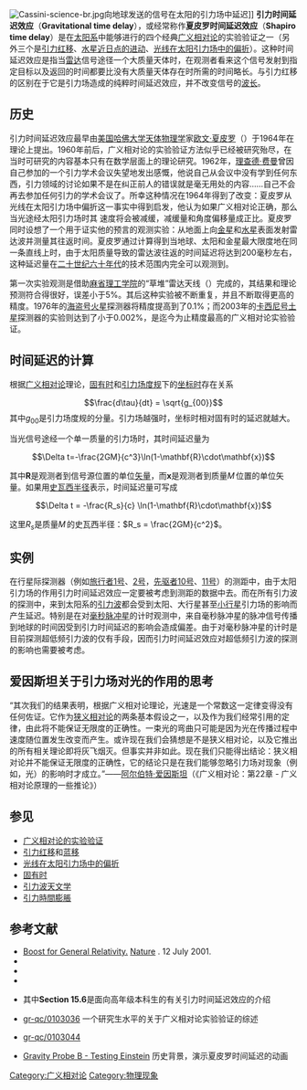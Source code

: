{{noteTA
|T=zh-hans:引力时间延迟效应; zh-hant:重力時間延遲效應;
|G1=物理學
}}
[[File:Cassini-science-br.jpg|thumb]]向地球发送的信号在太阳的引力场中延迟]]
'''引力时间延迟效应'''（'''Gravitational time delay'''），或经常称作'''夏皮罗时间延迟效应'''（'''Shapiro time delay'''）是在[[太阳系|太阳系]]中能够进行的四个经典[[广义相对论|广义相对论]]的实验验证之一（另外三个是[[引力红移|引力红移]]、[[水星近日点的进动|水星近日点的进动]]、[[光线在太阳引力场中的偏折|光线在太阳引力场中的偏折]]）。这种时间延迟效应是指当[[雷达|雷达]]信号途径一个大质量天体时，在观测者看来这个信号发射到指定目标以及返回的时间都要比没有大质量天体存在时所需的时间略长。与引力红移的区别在于它是引力场造成的纯粹时间延迟效应，并不改变信号的[[波长|波长]]。

== 历史 ==
引力时间延迟效应最早由[[美国|美国]][[哈佛大学|哈佛大学]][[天体物理学|天体物理学]]家[[欧文·夏皮罗|欧文·夏皮罗]]（{{lang|en|Irwin I. Shapiro}}）于1964年在理论上提出。1960年前后，广义相对论的实验验证方法似乎已经被研究殆尽，在当时可研究的内容基本只有在数学层面上的理论研究。1962年，[[理查德·费曼|理查德·费曼]]曾因自己参加的一个引力学术会议失望地发出感慨，他说自己从会议中没有学到任何东西，引力领域的讨论如果不是在纠正前人的错误就是毫无用处的内容……自己不会再去参加任何引力的学术会议了。所幸这种情况在1964年得到了改变：夏皮罗从光线在太阳引力场中偏折这一事实中得到启发，他认为如果广义相对论正确，那么当光途经太阳引力场时其 速度将会被减缓，减缓量和角度偏移量成正比。夏皮罗同时设想了一个用于证实他的预言的观测实验：从地面上向[[金星|金星]]和[[水星|水星]]表面发射雷达波并测量其往返时间。夏皮罗通过计算得到当地球、太阳和金星最大限度地在同一条直线上时，由于太阳质量导致的雷达波往返的时间延迟将达到200毫秒左右，这种延迟量在[[二十世纪|二十世纪]][[六十年代|六十年代]]的技术范围内完全可以观测到。

第一次实验观测是借助[[麻省理工学院|麻省理工学院]]的“草堆”雷达天线（{{lang|en|Haystack radar antenna}}）完成的，其结果和理论预测符合得很好，误差小于5%。其后这种实验被不断重复，并且不断取得更高的精度。1976年的[[海盗号|海盗号]][[火星|火星]]探测器将精度提高到了0.1%；而2003年的[[卡西尼号|卡西尼号]][[土星|土星]]探测器的实验则达到了小于0.002%，是迄今为止精度最高的广义相对论实验验证。

== 时间延迟的计算 ==
根据[[广义相对论|广义相对论]]理论，[[固有时|固有时]]和[[引力场|引力场]][[度规|度规]]下的[[坐标时|坐标时]]存在关系
:<math>\frac{d\tau}{dt} = \sqrt{g_{00}}</math>
其中<math>g_{00}</math>是引力场度规的分量。引力场越强时，坐标时相对固有时的延迟就越大。

当光信号途经一个单一质量的引力场时，其时间延迟量为

:<math>\Delta t=-\frac{2GM}{c^3}\ln(1-\mathbf{R}\cdot\mathbf{x})</math>

其中<math>\mathbf{R}</math>是观测者到信号源位置的单位[[矢量|矢量]]，而<math>\mathbf{x}</math>是观测者到质量<math>M\,</math>位置的单位矢量。如果用[[史瓦西半径|史瓦西半径]]表示，时间延迟量可写成

:<math>\Delta t = -\frac{R_s}{c} \ln(1-\mathbf{R}\cdot\mathbf{x})</math>

这里<math>R_s</math>是质量<math>M\,</math>的史瓦西半径：<math>R_s = \frac{2GM}{c^2}</math>。

== 实例 ==
在行星际探测器（例如[[旅行者1号|旅行者1号]]、[[旅行者2号|2号]]，[[先驱者10号|先驱者10号]]、[[先驱者11号|11号]]）的测距中，由于太阳引力场的作用引力时间延迟效应一定要被考虑到测距的数据中去。而在所有引力波的探测中，来到太阳系的[[引力波|引力波]]都会受到太阳、大行星甚至[[小行星|小行星]]引力场的影响而产生延迟。特别是在对[[毫秒脉冲星|毫秒脉冲星]]的计时观测中，来自毫秒脉冲星的脉冲信号传播到地球的时间因受到引力时间延迟的影响会造成偏差。由于对毫秒脉冲星的计时是目前探测超低频引力波的仅有手段，因而引力时间延迟效应对超低频引力波的探测的影响也需要被考虑。

== 爱因斯坦关于引力场对光的作用的思考 ==
“其次我们的结果表明，根据广义相对论理论，光速是一个常数这一定律变得没有任何佐证。它作为[[狭义相对论|狭义相对论]]的两条基本假设之一，以及作为我们经常引用的定律，由此将不能保证无限度的正确性。一束光的弯曲只可能是因为光在传播过程中速度随位置发生改变而产生。或许现在我们会猜想是不是狭义相对论，以及它推出的所有相关理论即将灰飞烟灭。但事实并非如此。现在我们只能得出结论：狭义相对论并不能保证无限度的正确性，它的结论只是在我们能够忽略引力场对现象（例如，光）的影响时才成立。”——[[阿尔伯特·爱因斯坦|阿尔伯特·爱因斯坦]]（《广义相对论：第22章 - 广义相对论原理的一些推论》）

== 参见 ==
*[[广义相对论的实验验证|广义相对论的实验验证]]
*[[引力红移|引力红移]]和[[蓝移|蓝移]]
*[[光线在太阳引力场中的偏折|光线在太阳引力场中的偏折]]
*[[固有时|固有时]]
*[[引力波天文学|引力波天文学]]
*[[引力時間膨脹|引力時間膨脹]]

== 参考文献 ==
* [http://www.nature.com/physics/highlights/6843-1.html Boost for General Relativity.] {{Wayback|url=http://www.nature.com/physics/highlights/6843-1.html |date=20110525132915 }} [http://www.nature.com/ Nature] {{WebCite|url=https://www.webcitation.org/65iB4xELZ?url=http://www.nature.com/news/an-eye-opening-fossil-1.9586%5d |date=20120225082107 |dateformat=iso }}. 12 July 2001.
* {{Gutenberg|no=5001|name=Relativity : the Special and General Theory by Albert Einstein.}}
* {{lang|en|{{cite journal en| author=Irwin I. Shapiro | title=Fourth Test of General Relativity | journal=Physical Review Letters | year=December 1964 | volume=13 | pages=789-791}}}}
* {{lang|en|{{cite journal en| author=Irwin I. Shapiro, Gordon H. Pettengill, Michael E. Ash, Melvin L. Stone, William B. Smith, Richard P. Ingalls, and Richard A. Brockelman | title=Fourth Test of General Relativity: Preliminary Results | journal=Physical Review Letters | year=May 1968 | volume=20 | pages=1265–1269}}}}
* {{lang|en|{{cite book en| author=d'Inverno, Ray | title=Introducing Einstein's Relativity | location=Oxford | publisher=Clarendon Press | year=1992 | id=ISBN 0-19-859686-3}}}} 其中'''Section 15.6'''是面向高年级本科生的有关引力时间延迟效应的介绍
* {{lang|en|{{cite journal en| author=Will, Clifford M. | title=The Confrontation between General Relativity and Experiment | journal=Living Rev. Rel. | year=2001 | volume=4 | pages=4-107}}}} [http://arxiv.org/abs/gr-qc/0103036 gr-qc/0103036] {{Wayback|url=http://arxiv.org/abs/gr-qc/0103036 |date=20220120220745 }} 一个研究生水平的关于广义相对论实验验证的综述
* {{lang|en|{{cite journal en| author=John C. Baez, Emory F. Bunn | title=The Meaning of Einstein's Equation | journal=Amer. Jour. Phys. | year=2005 | volume=73 | pages=644-652}}}} [http://arxiv.org/abs/gr-qc/0103044 gr-qc/0103044] {{Wayback|url=http://arxiv.org/abs/gr-qc/0103044 |date=20220113123050 }}
*[http://einstein.stanford.edu/SPACETIME/spacetime3.html Gravity Probe B - Testing Einstein] {{Wayback|url=http://einstein.stanford.edu/SPACETIME/spacetime3.html |date=20210828190928 }}历史背景，演示夏皮罗时间延迟的动画
{{廣義相對論}}
[[Category:广义相对论|Category:广义相对论]]
[[Category:物理现象|Category:物理现象]]
